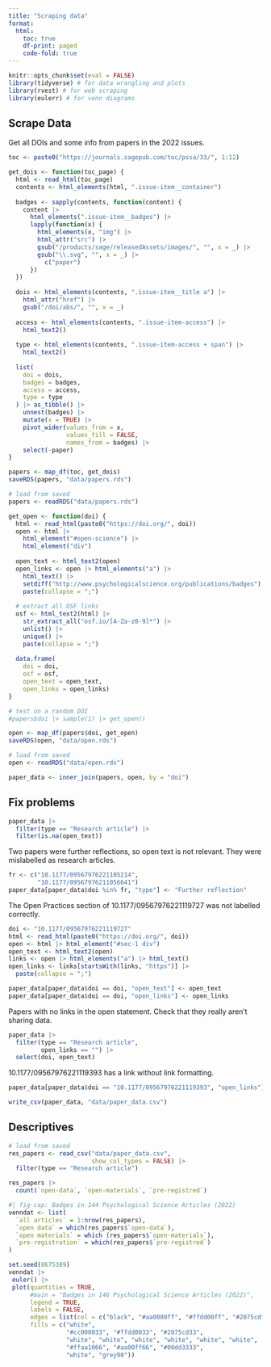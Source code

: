 ```yaml
---
title: "Scraping data"
format: 
  html:
    toc: true
    df-print: paged
    code-fold: true
---
```


```r
knitr::opts_chunk$set(eval = FALSE)
library(tidyverse) # for data wrangling and plots
library(rvest) # for web scraping
library(eulerr) # for venn diagrams
```


## Scrape Data

Get all DOIs and some info from papers in the 2022 issues.

```r
toc <- paste0("https://journals.sagepub.com/toc/pssa/33/", 1:12)

get_dois <- function(toc_page) {
  html <- read_html(toc_page)
  contents <- html_elements(html, ".issue-item__container")
  
  badges <- sapply(contents, function(content) {
    content |> 
      html_elements(".issue-item__badges") |>
      lapply(function(x) {
        html_elements(x, "img") |>
        html_attr("src") |>
        gsub("/products/sage/releasedAssets/images/", "", x = _) |>
        gsub("\\.svg", "", x = _) |>
          c("paper")
      })
  })
  
  dois <- html_elements(contents, ".issue-item__title a") |>
    html_attr("href") |>
    gsub("/doi/abs/", "", x = _)
  
  access <- html_elements(contents, ".issue-item-access") |>
    html_text2()
  
  type <- html_elements(contents, ".issue-item-access + span") |>
    html_text2()
  
  list(
    doi = dois,
    badges = badges,
    access = access,
    type = type
  ) |> as_tibble() |>
    unnest(badges) |>
    mutate(x = TRUE) |>
    pivot_wider(values_from = x, 
                values_fill = FALSE,
                names_from = badges) |>
    select(-paper)
}

papers <- map_df(toc, get_dois)
saveRDS(papers, "data/papers.rds")
```

```r
# load from saved 
papers <- readRDS("data/papers.rds")
```



```r
get_open <- function(doi) {
  html <- read_html(paste0("https://doi.org/", doi))
  open <- html |>
    html_element("#open-science") |> 
    html_element("div")
  
  open_text <- html_text2(open)
  open_links <- open |> html_elements("a") |> 
    html_text() |>
    setdiff("http://www.psychologicalscience.org/publications/badges") |>
    paste(collapse = ";")
  
  # extract all OSF links
  osf <- html_text2(html) |>
    str_extract_all("osf.io/[A-Za-z0-9]*") |>
    unlist() |>
    unique() |>
    paste(collapse = ";")
  
  data.frame(
    doi = doi,
    osf = osf,
    open_text = open_text,
    open_links = open_links)
}

# test on a random DOI
#papers$doi |> sample(1) |> get_open()

open <- map_df(papers$doi, get_open)
saveRDS(open, "data/open.rds")
```

```r
# load from saved 
open <- readRDS("data/open.rds")
```

```r
paper_data <- inner_join(papers, open, by = "doi")
```





## Fix problems 

```r
paper_data |>
  filter(type == "Research article") |>
  filter(is.na(open_text))
```

Two papers were further reflections, so open text is not relevant. They were mislabelled as research articles.

```r
fr <- c("10.1177/09567976221105214",
        "10.1177/09567976211056641")
paper_data[paper_data$doi %in% fr, "type"] <- "Further reflection"
```


The Open Practices section of 10.1177/09567976221119727 was not labelled correctly.

```r
doi <- "10.1177/09567976221119727"
html <- read_html(paste0("https://doi.org/", doi))
open <- html |> html_element("#sec-1 div")
open_text <- html_text2(open)
links <- open |> html_elements("a") |> html_text()
open_links <- links[startsWith(links, "https")] |>
  paste(collapse = ";")

paper_data[paper_data$doi == doi, "open_text"] <- open_text
paper_data[paper_data$doi == doi, "open_links"] <- open_links
```

Papers with no links in the open statement. Check that they really aren't sharing data.

```r
paper_data |>
  filter(type == "Research article",
         open_links == "") |>
  select(doi, open_text)
```

10.1177/09567976221119393	has a link without link formatting.

```r
paper_data[paper_data$doi == "10.1177/09567976221119393", "open_links"] <- "https://osf.io/qfjk9"
```


```r
write_csv(paper_data, "data/paper_data.csv")
```


## Descriptives


```r
# load from saved 
res_papers <- read_csv("data/paper_data.csv", 
                       show_col_types = FALSE) |>
  filter(type == "Research article")
```


```r
res_papers |>
  count(`open-data`, `open-materials`, `pre-registred`)
```


```r
#| fig-cap: Badges in 144 Psychological Science Articles (2022)
venndat <- list(
  `all articles` = 1:nrow(res_papers),
  `open data` = which(res_papers$`open-data`),
  `open materials` = which (res_papers$`open-materials`),
  `pre-registration` = which(res_papers$`pre-registred`)
)

set.seed(8675309)
venndat |>
 euler() |>
 plot(quantities = TRUE, 
      #main = "Badges in 146 Psychological Science Articles (2022)",
      legend = TRUE,
      labels = FALSE,
      edges = list(col = c("black", "#aa0000ff", "#ffdd00ff", "#2075cdff"), lwd = 4),
      fills = c("white", 
                "#cc000033", "#ffdd0033", "#2075cd33",
                "white", "white", "white", "white", "white", "white", 
                "#ffaa1066", "#aa00ff66", "#00dd3333", 
                "white", "grey90"))
```



